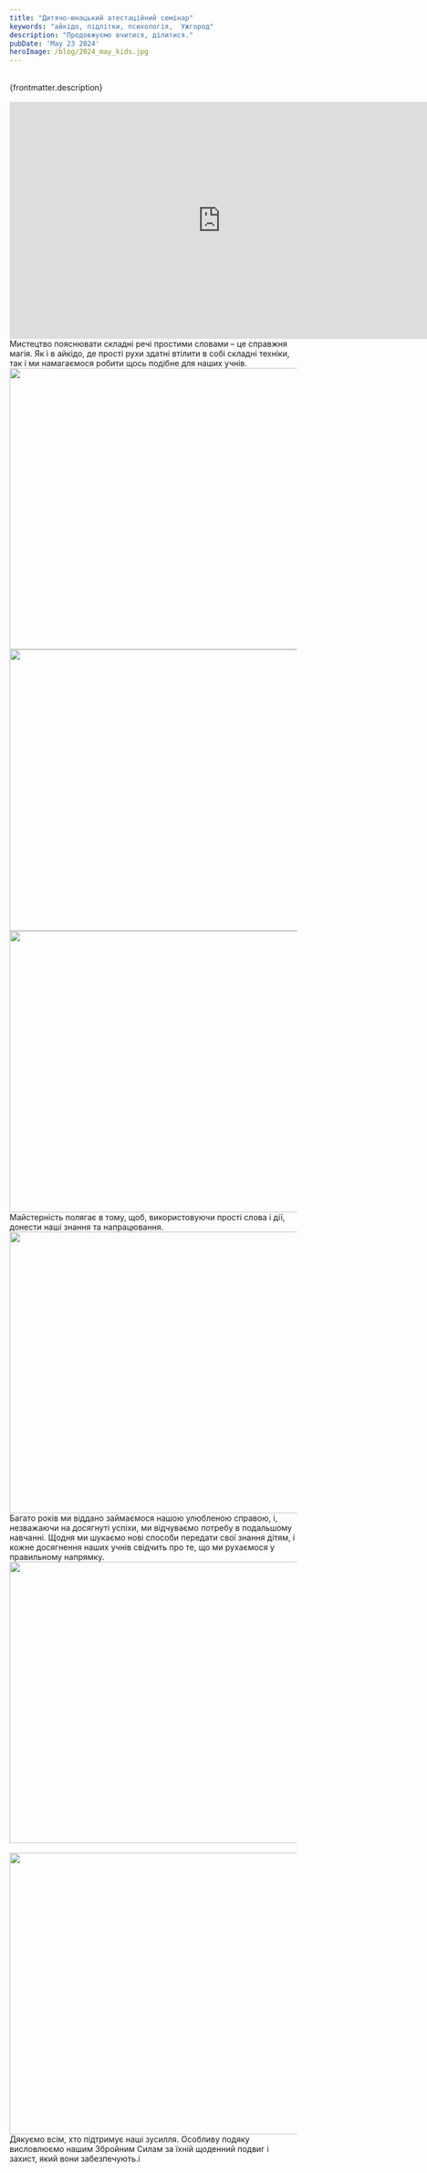 ```yaml
---
title: "Дитячо-юнацький атестаційний семінар"
keywords: "айкідо, підлітки, психологія,  Ужгород"
description: "Продовжуємо вчитися, ділитися."
pubDate: 'May 23 2024'
heroImage: /blog/2024_may_kids.jpg
---
```

<br/>
{frontmatter.description}
<br/>
<br/>
<iframe class="centered" width="740" height="415" src="https://www.youtube.com/embed/VnTEHkz5FaE" frameborder="0" allowfullscreen></iframe>
<br/>
Мистецтво пояснювати складні речі простими словами – це справжня магія. Як і в айкідо, де прості рухи здатні втілити в собі складні техніки, 
так і ми намагаємося робити щось подібне для наших учнів. 
<br/>
<img class="centered" src="/blog/2024_may_kids_1.jpg" width="741" height="493" alt="" title=""/>
<br/>
<img class="centered" src="/blog/2024_may_kids_2.jpg" width="741" height="493" alt="" title=""/>
<br/>
<img class="centered" src="/blog/2024_may_kids_3.jpg" width="741" height="493" alt="" title=""/>
<br/>
Майстерність полягає в тому, щоб, використовуючи прості слова і дії, донести наші знання та напрацювання.
<br/>
<img class="centered" src="/blog/2024_may_kids_4.jpg" width="741" height="493" alt="" title=""/>
<br/>
Багато років ми віддано займаємося нашою улюбленою справою, і, незважаючи на досягнуті успіхи, ми відчуваємо потребу в подальшому навчанні. 
Щодня ми шукаємо нові способи передати свої знання дітям, і кожне досягнення наших учнів свідчить про те, що ми рухаємося у правильному напрямку.<img class="centered" src="/blog/2024_may_kids_5.jpg" width="741" height="493" alt="" title=""/>
<br/>
<br/>
<img class="centered" src="/blog/2024_may_kids_6.jpg" width="741" height="493" alt="" title=""/>
<br/>
Дякуємо всім, хто підтримує наші зусилля. Особливу подяку висловлюємо нашим Збройним Силам за їхній щоденний подвиг і захист, який вони забезпечують.і
<br/>